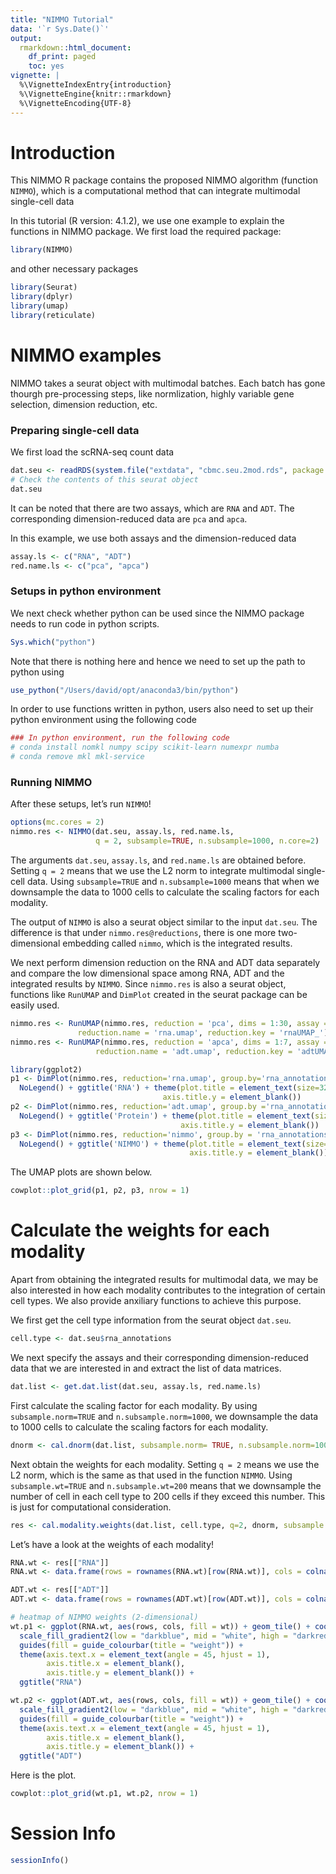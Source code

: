 ```yaml
---
title: "NIMMO Tutorial"
data: '`r Sys.Date()`'
output: 
  rmarkdown::html_document:
    df_print: paged
    toc: yes
vignette: |
  %\VignetteIndexEntry{introduction}
  %\VignetteEngine{knitr::rmarkdown}
  %\VignetteEncoding{UTF-8}
---
```

# Introduction

This NIMMO R package contains the proposed NIMMO algorithm (function `NIMMO`), which is a computational method that can integrate multimodal single-cell data

In this tutorial (R version: 4.1.2), we use one example to explain the functions in NIMMO package. We first load the required package:

```r
library(NIMMO)
```
and other necessary packages
```r
library(Seurat)
library(dplyr)
library(umap)
library(reticulate)
```

# NIMMO examples

NIMMO takes a seurat object with multimodal batches. Each batch has gone thourgh pre-processing steps, like normlization, highly variable gene selection, dimension reduction, etc.

### Preparing single-cell data

We first load the scRNA-seq count data

```r
dat.seu <- readRDS(system.file("extdata", "cbmc.seu.2mod.rds", package = "NIMMO"))
# Check the contents of this seurat object
dat.seu
```
It can be noted that there are two assays, which are `RNA` and `ADT`. The corresponding dimension-reduced data are `pca` and `apca`. 

In this example, we use both assays and the dimension-reduced data

```r
assay.ls <- c("RNA", "ADT")
red.name.ls <- c("pca", "apca")
```

### Setups in python environment
We next check whether python can be used since the NIMMO package needs to run code in python scripts.
```r
Sys.which("python")
```
Note that there is nothing here and hence we need to set up the path to python using

```r
use_python("/Users/david/opt/anaconda3/bin/python")
```

In order to use functions written in python, users also need to set up their python environment using the following code
```r
### In python environment, run the following code
# conda install nomkl numpy scipy scikit-learn numexpr numba
# conda remove mkl mkl-service
```

### Running NIMMO

After these setups, let's run `NIMMO`!
```r
options(mc.cores = 2)
nimmo.res <- NIMMO(dat.seu, assay.ls, red.name.ls,
                   q = 2, subsample=TRUE, n.subsample=1000, n.core=2)
```
The arguments `dat.seu`, `assay.ls`, and `red.name.ls` are obtained before. Setting `q = 2` means that we use the L2 norm to integrate multimodal single-cell data. Using `subsample=TRUE` and `n.subsample=1000` means that when we downsample the data to 1000 cells to calculate the scaling factors for each modality.

The output of `NIMMO` is also a seurat object similar to the input `dat.seu`. The difference is that under `nimmo.res@reductions`, there is one more two-dimensional embedding called `nimmo`, which is the integrated results.

We next perform dimension reduction on the RNA and ADT data separately and compare the low dimensional space among RNA, ADT and the integrated results by `NIMMO`. Since `nimmo.res` is also a seurat object, functions like `RunUMAP` and `DimPlot` created in the seurat package can be easily used.

```r
nimmo.res <- RunUMAP(nimmo.res, reduction = 'pca', dims = 1:30, assay = 'RNA', 
               reduction.name = 'rna.umap', reduction.key = 'rnaUMAP_')
nimmo.res <- RunUMAP(nimmo.res, reduction = 'apca', dims = 1:7, assay = 'ADT', 
                   reduction.name = 'adt.umap', reduction.key = 'adtUMAP_')
```

```r
library(ggplot2)
p1 <- DimPlot(nimmo.res, reduction='rna.umap', group.by='rna_annotations', label=T, repel=T, label.size=5.5) + 
  NoLegend() + ggtitle('RNA') + theme(plot.title = element_text(size=32), axis.title.x = element_blank(),
                                  axis.title.y = element_blank())
p2 <- DimPlot(nimmo.res, reduction='adt.umap', group.by ='rna_annotations', label=T, repel=T, label.size=5.5) + 
  NoLegend() + ggtitle('Protein') + theme(plot.title = element_text(size=32), axis.title.x = element_blank(),
                                      axis.title.y = element_blank())
p3 <- DimPlot(nimmo.res, reduction='nimmo', group.by = 'rna_annotations', label=T, repel=T, label.size = 5.5) +
  NoLegend() + ggtitle('NIMMO') + theme(plot.title = element_text(size=32), axis.title.x = element_blank(),
                                        axis.title.y = element_blank())
```

The UMAP plots are shown below.

```r
cowplot::plot_grid(p1, p2, p3, nrow = 1)
```

# Calculate the weights for each modality
Apart from obtaining the integrated results for multimodal data, we may be also interested in how each modality contributes to the integration of certain cell types. We also provide anxiliary functions to achieve this purpose.

We first get the cell type information from the seurat object `dat.seu`.

```r
cell.type <- dat.seu$rna_annotations
```

We next specify the assays and their corresponding dimension-reduced data that we are interested in and extract the list of data matrices.

```r
dat.list <- get.dat.list(dat.seu, assay.ls, red.name.ls)
```

First calculate the scaling factor for each modality. By using `subsample.norm=TRUE` and `n.subsample.norm=1000`, we downsample the data to 1000 cells to calculate the scaling factors for each modality.

```r
dnorm <- cal.dnorm(dat.list, subsample.norm= TRUE, n.subsample.norm=1000, seed = NULL)
```

Next obtain the weights for each modality. Setting `q = 2` means we use the L2 norm, which is the same as that used in the function `NIMMO`. Using `subsample.wt=TRUE` and `n.subsample.wt=200` means that we downsample the number of cell in each cell type to 200 cells if they exceed this number. This is just for computational consideration.

```r
res <- cal.modality.weights(dat.list, cell.type, q=2, dnorm, subsample.wt=TRUE, n.subsample.wt=200, seed = NULL)
```

Let's have a look at the weights of each modality!
```r
RNA.wt <- res[["RNA"]]
RNA.wt <- data.frame(rows = rownames(RNA.wt)[row(RNA.wt)], cols = colnames(RNA.wt)[col(RNA.wt)], wt = c(RNA.wt))

ADT.wt <- res[["ADT"]]
ADT.wt <- data.frame(rows = rownames(ADT.wt)[row(ADT.wt)], cols = colnames(ADT.wt)[col(ADT.wt)], wt = c(ADT.wt))

# heatmap of NIMMO weights (2-dimensional)
wt.p1 <- ggplot(RNA.wt, aes(rows, cols, fill = wt)) + geom_tile() + coord_fixed() + 
  scale_fill_gradient2(low = "darkblue", mid = "white", high = "darkred", midpoint = 0.5, breaks = seq(0,1,0.25), limits=c(0,1), na.value = "lightgrey") +
  guides(fill = guide_colourbar(title = "weight")) + 
  theme(axis.text.x = element_text(angle = 45, hjust = 1),
        axis.title.x = element_blank(),
        axis.title.y = element_blank()) + 
  ggtitle("RNA")

wt.p2 <- ggplot(ADT.wt, aes(rows, cols, fill = wt)) + geom_tile() + coord_fixed() + 
  scale_fill_gradient2(low = "darkblue", mid = "white", high = "darkred", midpoint = 0.5, breaks = seq(0,1,0.25), limits=c(0,1), na.value = "lightgrey") +
  guides(fill = guide_colourbar(title = "weight")) + 
  theme(axis.text.x = element_text(angle = 45, hjust = 1),
        axis.title.x = element_blank(),
        axis.title.y = element_blank()) + 
  ggtitle("ADT")
```

Here is the plot.
```r
cowplot::plot_grid(wt.p1, wt.p2, nrow = 1)
```

# Session Info

```r
sessionInfo()
```
